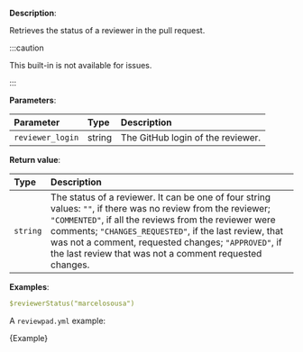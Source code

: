 
**Description**:

Retrieves the status of a reviewer in the pull request.

:::caution

This built-in is not available for issues.

:::

**Parameters**:

| Parameter        | Type   | Description                       |
| :--------------- | :----- | :-------------------------------- |
| `reviewer_login` | string | The GitHub login of the reviewer. |

**Return value**:

| Type     | Description                                                                                                                                                                                                                                                                                                                                        |
| :------- | :------------------------------------------------------------------------------------------------------------------------------------------------------------------------------------------------------------------------------------------------------------------------------------------------------------------------------------------------- |
| `string` | The status of a reviewer. It can be one of four string values: `""`, if there was no review from the reviewer; `"COMMENTED"`, if all the reviews from the reviewer were comments; `"CHANGES_REQUESTED"`, if the last review, that was not a comment, requested changes; `"APPROVED"`, if the last review that was not a comment requested changes. |

**Examples**:

```yml
$reviewerStatus("marcelosousa")
```

A `reviewpad.yml` example:

<CodeBlock language="yml" title="reviewpad.yml">{Example}</CodeBlock>
